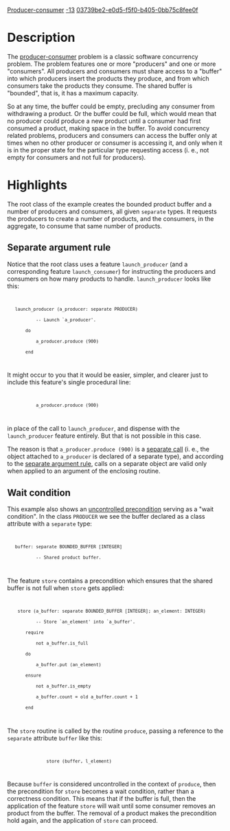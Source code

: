 [[Property:title|Producer-consumer]]
[[Property:weight|-13]]
[[Property:uuid|03739be2-e0d5-f5f0-b405-0bb75c8fee0f]]
{{Beta}}



=Description=

The [http://en.wikipedia.org/wiki/Producer-consumer_problem producer-consumer] problem is a classic software concurrency problem. The problem features one or more "producers" and one or more "consumers". All producers and consumers must share access to a "buffer" into which producers insert the products they produce, and from which consumers take the products they consume. The shared buffer is "bounded", that is, it has a maximum capacity. 

So at any time, the buffer could be empty, precluding any consumer from withdrawing a product. Or the buffer could be full, which would mean that no producer could produce a new product until a consumer had first consumed a product, making space in the buffer. To avoid concurrency related problems, producers and consumers can access the buffer only at times when no other producer or consumer is accessing it, and only when it is in the proper state for the particular type requesting access (i. e., not empty for consumers and not full for producers).

=Highlights=

The root class of the example creates the bounded product buffer and a number of producers and consumers, all given <code>separate</code> types. It requests the producers to create a number of products, and the consumers, in the aggregate, to consume that same number of products. 

==Separate argument rule==

Notice that the root class uses a feature <code>launch_producer</code> (and a corresponding feature <code>launch_consumer</code>) for instructing the producers and consumers on how many products to handle. <code>launch_producer</code> looks like this:

<code>
    launch_producer (a_producer: separate PRODUCER)
            -- Launch `a_producer'.
        do
            a_producer.produce (900)
        end
</code>

It might occur to you that it would be easier, simpler, and clearer just to include this feature's single procedural line:

<code>
            a_producer.produce (900)
</code>

in place of the call to <code>launch_producer</code>, and dispense with the <code>launch_producer</code> feature entirely. But that is not possible in this case. 

The reason is that <code>a_producer.produce (900)</code> is a [[Concurrent Eiffel with SCOOP#Separate types and separate calls|separate call]] (i. e., the object attached to <code>a_producer</code> is declared of a separate type), and according to the [[Concurrent Eiffel with SCOOP#Access to shared resources|separate argument rule]], calls on a separate object are valid only when applied to an argument of the enclosing routine. 

==Wait condition==

This example also shows an [[Concurrent Eiffel with SCOOP#Preconditions|uncontrolled precondition]] serving as a "wait condition". In the class <code>PRODUCER</code> we see the buffer declared as a class attribute with a <code>separate</code> type:

<code>
    buffer: separate BOUNDED_BUFFER [INTEGER]
            -- Shared product buffer.
</code>

The feature <code>store</code> contains a precondition which ensures that the shared buffer is not full when <code>store</code> gets applied:

<code>
     store (a_buffer: separate BOUNDED_BUFFER [INTEGER]; an_element: INTEGER)
            -- Store `an_element' into `a_buffer'.
        require
            not a_buffer.is_full
        do
            a_buffer.put (an_element)
        ensure
            not a_buffer.is_empty
            a_buffer.count = old a_buffer.count + 1
        end
</code>

The <code>store</code> routine is called by the routine <code>produce</code>, passing a reference to the <code>separate</code> attribute <code>buffer</code> like this:

<code>
                store (buffer, l_element)
</code>

Because <code>buffer</code> is considered uncontrolled in the context of <code>produce</code>, then the precondition for <code>store</code> becomes a wait condition, rather than a correctness condition. This means that if the buffer is full, then the application of the feature <code>store</code> will wait until some consumer removes an product from the buffer. The removal of a product makes the precondition hold again, and the application of <code>store</code> can proceed.


